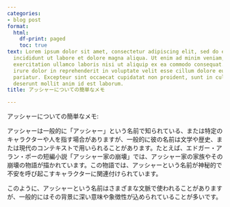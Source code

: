 ```yaml
---
categories:
- blog post
format:
  html:
    df-print: paged
    toc: true
text: Lorem ipsum dolor sit amet, consectetur adipiscing elit, sed do eiusmod tempor
  incididunt ut labore et dolore magna aliqua. Ut enim ad minim veniam, quis nostrud
  exercitation ullamco laboris nisi ut aliquip ex ea commodo consequat. Duis aute
  irure dolor in reprehenderit in voluptate velit esse cillum dolore eu fugiat nulla
  pariatur. Excepteur sint occaecat cupidatat non proident, sunt in culpa qui officia
  deserunt mollit anim id est laborum.
title: アッシャーについての簡単なメモ

---
```

アッシャーについての簡単なメモ:

アッシャーは一般的に「アッシャー」という名前で知られている、または特定のキャラクターや人を指す場合がありますが、一般的に彼の名前は文学や歴史、または現代のコンテキストで用いられることがあります。たとえば、エドガー・アラン・ポーの短編小説「アッシャー家の崩壊」では、アッシャー家の家族やその崩壊の物語が描かれています。この物語では、アッシャーという名前が神秘的で不安を呼び起こすキャラクターに関連付けられています。

このように、アッシャーという名前はさまざまな文脈で使われることがありますが、一般的にはその背景に深い意味や象徴性が込められていることが多いです。



